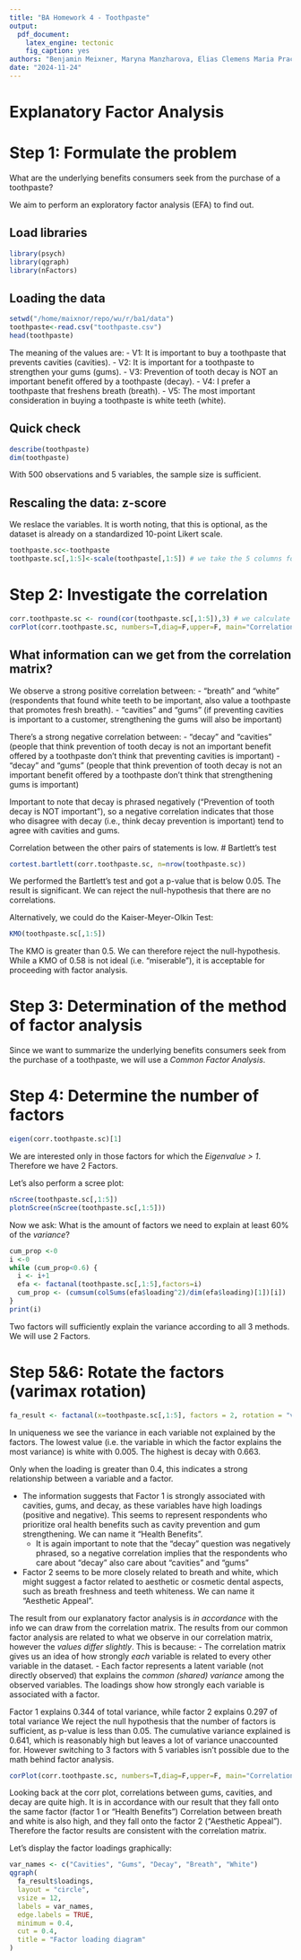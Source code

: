 ---
title: "BA Homework 4 - Toothpaste"
output:
  pdf_document: 
    latex_engine: tectonic
    fig_caption: yes
authors: "Benjamin Meixner, Maryna Manzharova, Elias Clemens Maria Prackwieser, Richard Takacs"
date: "2024-11-24"
---
# Explanatory Factor Analysis

# Step 1: Formulate the problem
What are the underlying benefits consumers seek from the purchase of a toothpaste?

We aim to perform an exploratory factor analysis (EFA) to find out.

## Load libraries
```{r}
library(psych)
library(qgraph)
library(nFactors)
```
## Loading the data
```{r}
setwd("/home/maixnor/repo/wu/r/ba1/data")
toothpaste<-read.csv("toothpaste.csv")
head(toothpaste)
```

The meaning of the values are:
- V1: It is important to buy a toothpaste that prevents cavities (cavities).
- V2: It is important for a toothpaste to strengthen your gums (gums).
- V3: Prevention of tooth decay is NOT an important benefit offered by a toothpaste (decay).
- V4: I prefer a toothpaste that freshens breath (breath).
- V5: The most important consideration in buying a toothpaste is white teeth (white).

## Quick check
```{r}
describe(toothpaste)
dim(toothpaste)
```
With 500 observations and 5 variables, the sample size is sufficient.

## Rescaling the data: z-score

We reslace the variables. It is worth noting, that this is optional, as the dataset is already on a standardized 10-point Likert scale.
```{r}
toothpaste.sc<-toothpaste
toothpaste.sc[,1:5]<-scale(toothpaste[,1:5]) # we take the 5 columns for 5 benefits (optional)
```

# Step 2: Investigate the correlation
```{r}
corr.toothpaste.sc <- round(cor(toothpaste.sc[,1:5]),3) # we calculate the correlation matrix of the first 5 columns of the toothpaste.sc dataset, rounding the results to three decimal places.
corPlot(corr.toothpaste.sc, numbers=T,diag=F,upper=F, main="Correlations between variables", cex = 1.25)
```
## What information can we get from the correlation matrix?

We observe a strong positive correlation between:
- "breath" and "white" (respondents that
    found white teeth to be important, also value a toothpaste that promotes
    fresh breath).
- "cavities" and "gums" (if preventing cavities is important to a customer,
  strengthening the gums will also be important)

There's a strong negative correlation between:
- "decay" and "cavities" (people that think prevention of tooth decay is not an
  important benefit offered by a toothpaste don't think that preventing cavities is important)
- "decay" and "gums" (people that think prevention of tooth decay is not an
  important benefit offered by a toothpaste don't think that strengthening gums is important)

Important to note that decay is phrased negatively ("Prevention of tooth decay is NOT important"), so a negative correlation indicates that those who disagree with decay (i.e., think decay prevention is important) tend to agree with cavities and gums.

Correlation between the other pairs of statements is low. 
# Bartlett's test
```{r}
cortest.bartlett(corr.toothpaste.sc, n=nrow(toothpaste.sc))
```
We performed the Bartlett's test and got a p-value that is below 0.05. The result
is significant. We can reject the null-hypothesis that there are no correlations.

Alternatively, we could do the Kaiser-Meyer-Olkin Test:
```{r}
KMO(toothpaste.sc[,1:5])
```
The KMO is greater than 0.5. We can therefore reject the null-hypothesis. While a KMO of 0.58 is not ideal (i.e. "miserable"), it is acceptable for proceeding with factor analysis.

# Step 3: Determination of the method of factor analysis

Since we want to summarize the underlying benefits consumers seek from the purchase
of a toothpaste, we will use a *Common Factor Analysis*.

# Step 4: Determine the number of factors
```{r}
eigen(corr.toothpaste.sc)[1]
```
We are interested only in those factors for which the *Eigenvalue > 1*.
Therefore we have 2 Factors.

Let's also perform a scree plot:
```{r}
nScree(toothpaste.sc[,1:5])
plotnScree(nScree(toothpaste.sc[,1:5]))
```
Now we ask: What is the amount of factors we need to explain at least 60%
of the *variance*?
```{r}
cum_prop <-0
i <-0
while (cum_prop<0.6) {
  i <- i+1
  efa <- factanal(toothpaste.sc[,1:5],factors=i)
  cum_prop <- (cumsum(colSums(efa$loading^2)/dim(efa$loading)[1])[i])
}
print(i)
```
Two factors will sufficiently explain the variance according to all 3 methods. We will use 2 Factors.

# Step 5&6: Rotate the factors (varimax rotation)

```{r}
fa_result <- factanal(x=toothpaste.sc[,1:5], factors = 2, rotation = "varimax")
```
In uniqueness we see the variance in each variable not explained by the factors. The lowest value (i.e. the variable in which the factor explains the most variance) is white with 0.005. The highest is decay with 0.663.

Only when the loading is greater than 0.4, this indicates a strong relationship
between a variable and a factor.

- The information suggests that Factor 1 is strongly associated with cavities, gums, and 
  decay, as these variables have high loadings (positive and negative). This seems to represent respondents who prioritize oral health benefits such as cavity prevention and gum strengthening. We can name it "Health Benefits".
  - It is again important to note that the "decay" question was negatively phrased, so a negative correlation implies that the respondents who care about "decay" also care about "cavities" and "gums"

- Factor 2 seems to be more closely related to breath and white, which might suggest
  a factor related to aesthetic or cosmetic dental aspects, such as breath 
  freshness and teeth whiteness. We can name it "Aesthetic Appeal".
  
The result from our explanatory factor analysis is *in accordance* with the info
we can draw from the correlation matrix. The results from our common factor analysis
are related to what we observe in our correlation matrix, however the *values differ*
*slightly*. This is because:
- The correlation matrix gives us an idea of how strongly *each* variable is related 
  to every other variable in the dataset.
- Each factor represents a latent variable (not directly observed) that explains 
  the *common (shared) variance* among the observed variables. The loadings show 
  how strongly each variable is associated with a factor.
  
Factor 1 explains 0.344 of total variance, while factor 2 explains 0.297 of total variance
We reject the null hypothesis that the number of factors is sufficient, as p-value is less than 0.05.
The cumulative variance explained is 0.641, which is reasonably high but leaves a lot of variance unaccounted for. However switching to 3 factors with 5 variables isn’t possible due to the math behind factor analysis.
```{r}
corPlot(corr.toothpaste.sc, numbers=T,diag=F,upper=F, main="Correlations between variables", cex = 1.25)
```
Looking back at the corr plot, correlations between gums, cavities, and decay are quite high. It is in accordance with our result that they fall onto the same factor (factor 1 or "Health Benefits")
Correlation between breath and white is also high, and they fall onto the factor 2 ("Aesthetic Appeal"). Therefore the factor results are consistent with the correlation matrix.

Let's display the factor loadings graphically:
```{r}
var_names <- c("Cavities", "Gums", "Decay", "Breath", "White")
qgraph(
  fa_result$loadings,
  layout = "circle",
  vsize = 12,
  labels = var_names,
  edge.labels = TRUE,
  minimum = 0.4,
  cut = 0.4,
  title = "Factor loading diagram"
)
```
